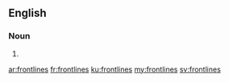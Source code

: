 ==English==

===Noun===
{{head|en}}

# {{plural of|frontline}}

[[ar:frontlines]]
[[fr:frontlines]]
[[ku:frontlines]]
[[my:frontlines]]
[[sv:frontlines]]